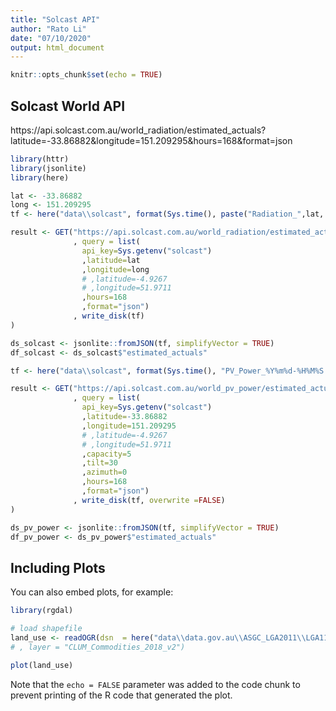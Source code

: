 ```yaml
---
title: "Solcast API"
author: "Rato Li"
date: "07/10/2020"
output: html_document
---
```


```r
knitr::opts_chunk$set(echo = TRUE)
```

## Solcast World API

https://api.solcast.com.au/world_radiation/estimated_actuals?latitude=-33.86882&longitude=151.209295&hours=168&format=json
```r
library(httr)
library(jsonlite)
library(here)

lat <- -33.86882
long <- 151.209295
tf <- here("data\\solcast", format(Sys.time(), paste("Radiation_",lat,'_',long,"_%Y%m%d-%H%M%S.json",sep='')))

result <- GET("https://api.solcast.com.au/world_radiation/estimated_actuals"
              , query = list(
                api_key=Sys.getenv("solcast")
                ,latitude=lat
                ,longitude=long
                # ,latitude=-4.9267
                # ,longitude=51.9711
                ,hours=168
                ,format="json")
              , write_disk(tf)
)

ds_solcast <- jsonlite::fromJSON(tf, simplifyVector = TRUE)
df_solcast <- ds_solcast$"estimated_actuals"

```

```r
tf <- here("data\\solcast", format(Sys.time(), "PV_Power_%Y%m%d-%H%M%S.json"))

result <- GET("https://api.solcast.com.au/world_pv_power/estimated_actuals"
              , query = list(
                api_key=Sys.getenv("solcast")
                ,latitude=-33.86882
                ,longitude=151.209295
                # ,latitude=-4.9267
                # ,longitude=51.9711
                ,capacity=5
                ,tilt=30
                ,azimuth=0
                ,hours=168
                ,format="json")
              , write_disk(tf, overwrite =FALSE)
)

ds_pv_power <- jsonlite::fromJSON(tf, simplifyVector = TRUE)
df_pv_power <- ds_pv_power$"estimated_actuals"
```

## Including Plots

You can also embed plots, for example:

```r
library(rgdal)

# load shapefile
land_use <- readOGR(dsn  = here("data\\data.gov.au\\ASGC_LGA2011\\LGA11aAust.shp"))
# , layer = "CLUM_Commodities_2018_v2")

plot(land_use)

```

Note that the `echo = FALSE` parameter was added to the code chunk to prevent printing of the R code that generated the plot.
